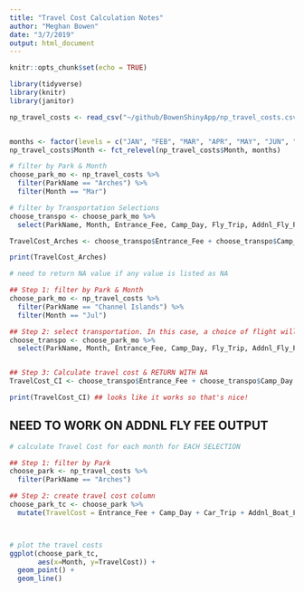 ```yaml
---
title: "Travel Cost Calculation Notes"
author: "Meghan Bowen"
date: "3/7/2019"
output: html_document
---
```


```r
knitr::opts_chunk$set(echo = TRUE)
```

```r

library(tidyverse)
library(knitr)
library(janitor)

```

```r

np_travel_costs <- read_csv("~/github/BowenShinyApp/np_travel_costs.csv")


months <- factor(levels = c("JAN", "FEB", "MAR", "APR", "MAY", "JUN", "JUL", "AUG", "SEP", "OCT", "NOV", "DEC"))
np_travel_costs$Month <- fct_relevel(np_travel_costs$Month, months)

```

```r

# filter by Park & Month
choose_park_mo <- np_travel_costs %>% 
  filter(ParkName == "Arches") %>% 
  filter(Month == "Mar")

# filter by Transportation Selections
choose_transpo <- choose_park_mo %>% 
  select(ParkName, Month, Entrance_Fee, Camp_Day, Fly_Trip, Addnl_Fly_Fee, Addnl_Boat_Fee) ## need to include Addnl_Fee IF 1) Selected Channel Islands OR 2) Selected Flying as transportation

TravelCost_Arches <- choose_transpo$Entrance_Fee + choose_transpo$Camp_Day + 2*(choose_transpo$Fly_Trip) + choose_transpo$Addnl_Fly_Fee + choose_transpo$Addnl_Boat_Fee 

print(TravelCost_Arches)


```

```r

# need to return NA value if any value is listed as NA

## Step 1: filter by Park & Month
choose_park_mo <- np_travel_costs %>% 
  filter(ParkName == "Channel Islands") %>% 
  filter(Month == "Jul")

## Step 2: select transportation. In this case, a choice of flight will return NA
choose_transpo <- choose_park_mo %>% 
  select(ParkName, Month, Entrance_Fee, Camp_Day, Fly_Trip, Addnl_Fly_Fee, Addnl_Boat_Fee)


## Step 3: Calculate travel cost & RETURN WITH NA
TravelCost_CI <- choose_transpo$Entrance_Fee + choose_transpo$Camp_Day + 2*(choose_transpo$Fly_Trip) + choose_transpo$Addnl_Fly_Fee + choose_transpo$Addnl_Boat_Fee 

print(TravelCost_CI) ## looks like it works so that's nice!

```

## NEED TO WORK ON ADDNL FLY FEE OUTPUT

```r

# calculate Travel Cost for each month for EACH SELECTION

## Step 1: filter by Park
choose_park <- np_travel_costs %>% 
  filter(ParkName == "Arches")

## Step 2: create travel cost column
choose_park_tc <- choose_park %>% 
  mutate(TravelCost = Entrance_Fee + Camp_Day + Car_Trip + Addnl_Boat_Fee)



# plot the travel costs
ggplot(choose_park_tc,
       aes(x=Month, y=TravelCost)) +
  geom_point() +
  geom_line()

```


